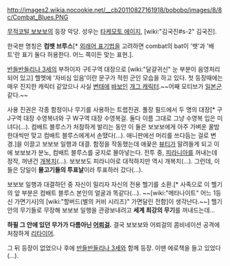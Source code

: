 http://images2.wikia.nocookie.net/__cb20110827161918/bobobo/images/8/8c/Combat_Blues.PNG 

[[무적코털 보보보]]의 등장 악당. 성우는 [[타케모토 에이지]], [wiki:"김국진#s-2" 김국진].

한국판 명칭은 '''컴뱃 브루스'''[* [[외래어 표기법]]을 고려하면 combat의 bat이 '뱃'과 '배트'란 표기 둘다 허용한다. 어느 쪽이든 맞는 표현.].

[[반들반들리나 3세]]의 부하이자 구E구역 대장으로 [wiki:"달걀귀신" 눈 부분이 음영처리 되어 있고] 헬멧에 '자비심 있음'이란 문구가 적힌 군인 모습을 하고 있다. 첫 등장때에는 매우 진지한 캐릭터 같았으나 사실 [[변태]]에 [[바보]]인 [[개그 캐릭터]].~~어째 모티브가 [[일본군]] 같다.~~

사용 진권은 각종 함정이나 무기를 사용하는 트랩진권. 풀장 필드에서 두 명의 대장[* 구 J구역 대장 수영복녀와 구 W구역 대장 수영복걸. 둘다 이름 그대로 그냥 수영복 입은 미녀다(…). 컴배트 블루스가 처참하게 발리는 동안 이 둘은 보보보에게 아주 가벼운 꿀밤 한대씩만 맞고 컴배트 블루스에게서 손땠다(…). 애니판에선 머리를 쓰다듬는 걸로 변경.]을 이끌고 보보보 일행과 대결. 함정을 작동했는데 애꿎은 [[뷰티]]가 말려들게 되고 이에 보보보가 분노, 컴배트 블루스를 궁지로 몰아넣는다. 전투 중, [[피라니아]]를 꺼내는데 정작, 꺼낸건 [[개복치]](…). 보보보도 피라니아로 대적하지만 역시 개복치(…). 그런데, 이들은 당일이 '''물고기들의 투표날'''이라 투표하러 갔다(…).

보보보 일행과 대결하던 중 자신이 밀리자 자신의 전용 헬기를 소환.[* 사족으로 이 헬기의 앞 부분은 컴배트 블루스 본인의 얼굴과 똑같다(…). ~~[wiki:"메타나이트" 어느 1등신 가면기사]의 [wiki:"할버드(별의 커비 시리즈)" 가면달린 전함]이 생각난다.~~] 헬기 안의 무기들로 무장해 보보보 일행을 관광보내려고 '''세계 최강의 무기'''를 꺼내드는데…

'''하필 그 안에 있던 무가가 다름아닌 [[어뢰걸]].''' 결국 보보보와 어뢰걸의 콤비네이션 공격에 처참하게 [[리타이어]].

그 뒤 등장이 없었으나 후에 [[반들반들리나 3세]]와 함께 등장. 이땐 에로책을 들고 있었다(…). 
